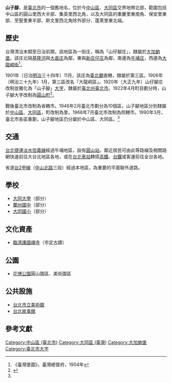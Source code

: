 {{noteTA
|1 = zh-cn:庄; zh-hk:庄; zh-tw:庄;
}}
{{Infobox Hokkien name
| title      = 山子腳
| hanji      = 山仔跤
| poj        = Soaⁿ-á-kha
| hanlo      = 
| tl         = Suann-á-kha
| bp         = 
| hokkienipa = 
| lm         = 山腳下
| image      = 
| image_size = 
| caption    = 
}}
'''山子腳'''，是[[臺北市|臺北市]]的一個舊地名，位於今[[中山區_(臺北市)|中山區]]、[[大同區_(臺北市)|大同區]]交界地帶北部，範圍包括中山區的圓山里西大半部、集英里西北角，以及大同區的重慶里東南角、保安里東部、至聖里東半部、斯文里西北角除外部分、蓬萊里東北端。

==歷史==
台灣清治末期至日治前期，該地區為一街庄，稱為「山仔腳庄」，隸屬於[[大加蚋堡|大加蚋堡]]。該庄北隔[[基隆河|基隆河]]與[[大直庄|大直庄]]為鄰，東與[[西新庄子|新庄仔庄]]為鄰，南邊為[[牛埔_(臺北市)|牛埔庄]]，西邊為[[大龍峒街|大龍峒街]]<ref>《臺灣堡圖》，臺灣總督府，1904年</ref>。

1901年（日治[[明治|明治]]三十四年）11月，該庄為[[臺北廳|臺北廳]]直轄，隸屬於第三區。1906年（明治三十九年）1月，第三區改名「大龍峒區」。1920年（大正九年）山仔腳庄改制並雅化為「山子腳」[[大字|大字]]，隸屬於[[臺北州|臺北州]][[臺北市_(州轄市)|臺北市]]。1922年4月町目劃分時，山子腳大字改制為[[圓山町|圓山町]]<ref name="地圖會說話">{{Cite web |url=http://mapstalk.blogspot.tw/2010/10/1901-2010.html |title=《臺北市沿革 1901-2010》，地圖會說話網站 |accessdate=2016-07-08 |archive-date=2016-08-16 |archive-url=https://web.archive.org/web/20160816203231/http://mapstalk.blogspot.tw/2010/10/1901-2010.html |dead-url=no }}</ref>。

戰後臺北市改制為省轄市。1946年2月臺北市劃分為10個區，山子腳地區分別隸屬於[[中山區_(臺北市)|中山區]]、[[大同區_(臺北市)|大同區]]，町改制為里。1968年7月臺北市改制為院轄市。1990年3月，臺北市各區重劃，山子腳地區仍分屬於中山區、大同區。<ref name="地圖會說話"/>

==交通==
[[台北捷運|台北捷運]][[淡水信義線|淡水信義線]]經過牛埔地區，設有[[圓山站|圓山站]]。鄰近居民可由此等路線及相關路網快速前往大台北地區各地，或在[[台北車站|台北車站]]轉搭[[台灣高鐵|高鐵]]、[[台鐵|台鐵]]或客運前往全台各地。

省道[[台2線|台2甲線]]（[[中山北路_(臺北市)|中山北路]]三段）經過本地區，為重要的平面聯外道路。

==學校==
*[[大同大學_(台灣)|大同大學]]（部分）
*[[蘭州國中|蘭州國中]]（部分）
*[[臺北市大同區大同國民小學|大同國小]]（部分）

==文化資產==
*[[臨濟護國禪寺|臨濟護國禪寺]]（市定古蹟）

==公園==
*[[花博公園|花博公園]]圓山園區、美術園區

==公共設施==
*[[台北市立美術館|台北市立美術館]]
*[[台北故事館|台北故事館]]

==參考文獻==
{{reflist}}

{{臺北市舊町名}}

[[Category:中山區_(臺北市)|Category:中山區 (臺北市)]]
[[Category:大同區_(臺灣)|Category:大同區 (臺灣)]]
[[Category:大加蚋堡|Category:大加蚋堡]]
[[Category:臺北市大字|Category:臺北市大字]]